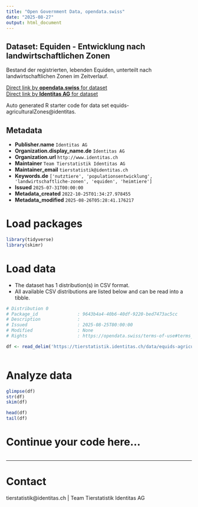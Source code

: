 ```yaml
---
title: "Open Government Data, opendata.swiss"
date: "2025-08-27"
output: html_document
---
```


## Dataset: Equiden - Entwicklung nach landwirtschaftlichen Zonen

Bestand der registrierten, lebenden Equiden, unterteilt nach  landwirtschaftlichen Zonen  im Zeitverlauf.

[Direct link by **opendata.swiss** for dataset](https://opendata.swiss/de/dataset/equiden-entwicklung-nach-landwirtschaft-lichen-zonen)<br>
[Direct link by **Identitas AG** for dataset](https://tierstatistik.identitas.ch/)

Auto generated R starter code for data set equids-agriculturalZones@identitas.

## Metadata

- **Publisher.name** `Identitas AG`
- **Organization.display_name.de** `Identitas AG`
- **Organization.url** `http://www.identitas.ch`
- **Maintainer** `Team Tierstatistik Identitas AG`
- **Maintainer_email** `tierstatistik@identitas.ch`
- **Keywords.de** `['nutztiere', 'populationsentwicklung', 'landwirtschaftliche-zonen', 'equiden', 'heimtiere']`
- **Issued** `2025-07-31T00:00:00`
- **Metadata_created** `2022-10-25T01:34:27.978455`
- **Metadata_modified** `2025-08-26T05:28:41.176217`


# Load packages

```r

library(tidyverse)
library(skimr)

```

# Load data

-   The dataset has 1 distribution(s) in CSV format.
-   All available CSV distributions are listed below and can be read into a tibble.

```r

# Distribution 0
# Package_id               : 9643b4a4-40b6-40df-9220-bed7473ac5cc
# Description              : 
# Issued                   : 2025-08-25T00:00:00
# Modified                 : None
# Rights                   : https://opendata.swiss/terms-of-use#terms_by

df <- read_delim('https://tierstatistik.identitas.ch/data/equids-agriculturalZones.csv')



```

# Analyze data

```r

glimpse(df)
str(df)
skim(df)

head(df)
tail(df)

```

# Continue your code here...

```r

```

------------------------------------------------------------------------

# Contact

tierstatistik@identitas.ch | Team Tierstatistik Identitas AG
